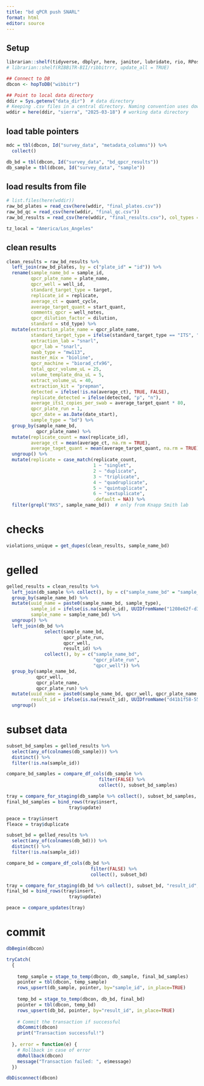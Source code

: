 ```yaml
---
title: "bd qPCR push SNARL"
format: html
editor: source
---
```


## Setup

```r
librarian::shelf(tidyverse, dbplyr, here, janitor, lubridate, rio, RPostgres, stringr, DBI, parsedate, uuid, hms, RIBBiTR-BII/ribbitrrr)
# librarian::shelf(RIBBiTR-BII/ribbitrrr, update_all = TRUE)

## Connect to DB
dbcon <- hopToDB("wibbitr")

## Point to local data directory
ddir = Sys.getenv("data_dir")  # data directory
# Keeping .csv files in a central directory. Naming convention uses download date to distinguish batches.
wddir = here(ddir, "sierra", "2025-03-18") # working data directory

```

## load table pointers

```r
mdc = tbl(dbcon, Id("survey_data", "metadata_columns")) %>%
  collect()

db_bd = tbl(dbcon, Id("survey_data", "bd_qpcr_results"))
db_sample = tbl(dbcon, Id("survey_data", "sample"))

```

## load results from file

```r
# list.files(here(wddir))
raw_bd_plates = read_csv(here(wddir, "final_plates.csv"))
raw_bd_qc = read_csv(here(wddir, "final_qc.csv"))
raw_bd_results = read_csv(here(wddir, "final_results.csv"), col_types = cols(well_notes = "c"))

tz_local = "America/Los_Angeles"
```

## clean results
```r
clean_results = raw_bd_results %>%
  left_join(raw_bd_plates, by = c("plate_id" = "id")) %>%
  rename(sample_name_bd = sample_id,
         qpcr_plate_name = plate_name,
         qpcr_well = well_id,
         standard_target_type = target,
         replicate_id = replicate,
         average_ct = quant_cycle,
         average_target_quant = start_quant,
         comments_qpcr = well_notes,
         qpcr_dilution_factor = dilution,
         standard = std_type) %>%
  mutate(extraction_plate_name = qpcr_plate_name,
         standard_target_type = ifelse(standard_target_type == "ITS", "ITS1", standard_target_type),
         extraction_lab = "snarl",
         qpcr_lab = "snarl",
         swab_type = "mw113",
         master_mix = "bioline", 
         qpcr_machine = "biorad_cfx96",
         total_qpcr_volume_uL = 25,
         volume_template_dna_uL = 5,
         extract_volume_uL = 40,
         extraction_kit = "prepman",
         detected = ifelse(!is.na(average_ct), TRUE, FALSE),
         replicate_detected = ifelse(detected, "p", "n"),
         average_its1_copies_per_swab = average_target_quant * 80,
         qpcr_plate_run = 1,
         qpcr_date = as.Date(date_start),
         sample_type = "bd") %>%
  group_by(sample_name_bd,
           qpcr_plate_name) %>%
  mutate(replicate_count = max(replicate_id),
         average_ct = mean(average_ct, na.rm = TRUE),
         average_taget_quant = mean(average_target_quant, na.rm = TRUE)) %>%
  ungroup() %>%
  mutate(replicate = case_match(replicate_count,
                                1 ~ "singlet",
                                2 ~ "duplicate",
                                3 ~ "triplicate",
                                4 ~ "quadruplicate",
                                5 ~ "quintuplicate",
                                6 ~ "sextuplicate",
                                .default = NA)) %>%
  filter(grepl("RKS", sample_name_bd))  # only from Knapp Smith lab

```

# checks
```r
violations_unique = get_dupes(clean_results, sample_name_bd)

```

# gelled
```r
gelled_results = clean_results %>%
  left_join(db_sample %>% collect(), by = c("sample_name_bd" = "sample_name", "sample_type")) %>%
  group_by(sample_name_bd) %>%
  mutate(uuid_name = paste0(sample_name_bd, sample_type),
         sample_id = ifelse(is.na(sample_id), UUIDfromName("1208e62f-d3a1-462c-984f-0bf1f43f5837", uuid_name), sample_id),
         sample_name = sample_name_bd) %>%
  ungroup() %>%
  left_join(db_bd %>% 
              select(sample_name_bd,
                     qpcr_plate_run,
                     qpcr_well,
                     result_id) %>%
              collect(), by = c("sample_name_bd",
                                "qpcr_plate_run",
                                "qpcr_well")) %>%
  group_by(sample_name_bd,
           qpcr_well,
           qpcr_plate_name,
           qpcr_plate_run) %>%
  mutate(uuid_name = paste0(sample_name_bd, qpcr_well, qpcr_plate_name, qpcr_plate_run),
         result_id = ifelse(is.na(result_id), UUIDfromName("d41b1f58-5576-49b6-a303-0bddcc94a0f2", uuid_name), result_id)) %>%
  ungroup()

```

# subset data
```r
subset_bd_samples = gelled_results %>%
  select(any_of(colnames(db_sample))) %>%
  distinct() %>%
  filter(!is.na(sample_id))

compare_bd_samples = compare_df_cols(db_sample %>%
                                  filter(FALSE) %>%
                                  collect(), subset_bd_samples)

tray = compare_for_staging(db_sample %>% collect(), subset_bd_samples, "sample_id", return_all = TRUE, report = "sample")
final_bd_samples = bind_rows(tray$insert,
                       tray$update)

peace = tray$insert
fleace = tray$duplicate

subset_bd = gelled_results %>%
  select(any_of(colnames(db_bd))) %>%
  distinct() %>%
  filter(!is.na(sample_id))

compare_bd = compare_df_cols(db_bd %>%
                               filter(FALSE) %>%
                               collect(), subset_bd)

tray = compare_for_staging(db_bd %>% collect(), subset_bd, "result_id", return_all = TRUE, report = "bd")
final_bd = bind_rows(tray$insert,
                       tray$update)

peace = compare_updates(tray)

```

# commit

```r

dbBegin(dbcon)

tryCatch(
  {
    
    temp_sample = stage_to_temp(dbcon, db_sample, final_bd_samples)
    pointer = tbl(dbcon, temp_sample)
    rows_upsert(db_sample, pointer, by="sample_id", in_place=TRUE)
    
    temp_bd = stage_to_temp(dbcon, db_bd, final_bd)
    pointer = tbl(dbcon, temp_bd)
    rows_upsert(db_bd, pointer, by="result_id", in_place=TRUE)
    
    # Commit the transaction if successful
    dbCommit(dbcon)
    print("Transaction successful!")
    
  }, error = function(e) {
    # Rollback in case of error
    dbRollback(dbcon)
    message("Transaction failed: ", e$message)
  })

```

```r
dbDisconnect(dbcon)
```
